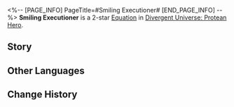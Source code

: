<%-- [PAGE_INFO]
PageTitle=#Smiling Executioner#
[END_PAGE_INFO] --%>
{{Equation Infobox
|period   = Protean Hero
|rarity   = 2
|path1    = Elation*4
|path2    = Destruction*2
|effect   = After any ally target uses an attack, if their HP percentage is greater than {{Color|h|60%}}, consume {{Color|h|5%}} Max HP and deals 1 instance of "{{Trait|Aftertaste}}" DMG equal to {{Color|h|120%}} of their Max HP.
|mentions = Talanton
}}
'''Smiling Executioner''' is a 2-star [[Divergent Universe: Protean Hero/Equatoins|Equation]] in [[Divergent Universe: Protean Hero]].

==Story==
{{Description|In the land where Talanton is revered, there lies a city-state named Lituntrato,<br />Where justice for crimes knows only two fates: Innocence or annihilation.<br />How harsh the law! Yet its execution is nothing short of dramatic.<br />Perhaps it's because the citizens here live their lives by the book,<br />Only to laugh heartily before they meet their end.<br />The executioner dresses as a clown, entering the stage with a comical flair,<br />As if he's not here to end your life, but to win your applause.<br />His jokes are so hilarious that even those facing their final moments can't help but laugh aloud.<br />As the prisoner's laughter echoes, their head suddenly rolls onto the ground,<br />Leaving their stiffened face frozen in a joyful grin.<br />So, tell me, is this executioner vicious or kind-hearted?<br />But he simply wipes his blade clean and moves towards the next execution site.}}
<!--
==Gameplay Notes==
* 
-->
==Other Languages==
{{Other Languages
|en   = Smiling Executioner
|zhs  = 笑面刽子手
|zht  = 笑面劊子手
|ja   = 笑顔の処刑者
|ko   = 웃는 얼굴의 참수인
|es   = Verdugo sonriente
|fr   = Bourreau souriant
|ru   = Улыбчивый палач
|th   = เพชฌฆาตหน้ายิ้ม
|vi   = Đao Phủ Mặt Cười
|de   = Lächelnder Scharfrichter
|id   = Smiling Executioner
|pt   = Executor Sorridente
}}

==Change History==
{{Change History|3.1}}